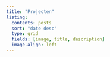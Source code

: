 ```yaml
---
title: "Projecten"
listing:
  contents: posts
  sort: "date desc"
  type: grid
  fields: [image, title, description]
  image-align: left
---
```

